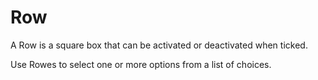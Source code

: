 

# Row

A Row is a square box that can be activated or deactivated when ticked.

Use Rowes to select one or more options from a list of choices.

<Meta of={RowStories} />
